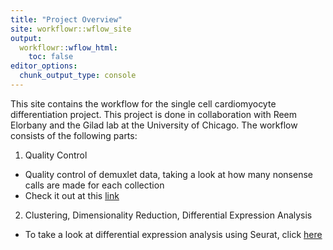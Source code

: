```yaml
---
title: "Project Overview"
site: workflowr::wflow_site
output:
  workflowr::wflow_html:
    toc: false
editor_options:
  chunk_output_type: console
---
```


This site contains the workflow for the single cell cardiomyocyte differentiation project.  This project is done in collaboration with Reem Elorbany and the Gilad lab at the University of Chicago.  The workflow consists of the following parts:

1. Quality Control
  + Quality control of demuxlet data, taking a look at how many nonsense calls are made for each collection
  + Check it out at this [link](quality_control.html)

2. Clustering, Dimensionality Reduction, Differential Expression Analysis
  + To take a look at differential expression analysis using Seurat, click [here](seurat_diffex.html)